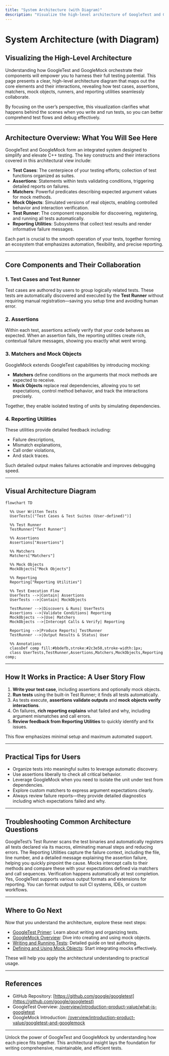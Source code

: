 ```yaml
---
title: "System Architecture (with Diagram)"
description: "Visualize the high-level architecture of GoogleTest and GoogleMock using a mermaid diagram. Understand how test cases, assertions, matchers, mock objects, runners, and reporting utilities interact—both at code and conceptual levels."
---
```


# System Architecture (with Diagram)

## Visualizing the High-Level Architecture

Understanding how GoogleTest and GoogleMock orchestrate their components will empower you to harness their full testing potential. This page presents a clear, high-level architecture diagram that maps out the core elements and their interactions, revealing how test cases, assertions, matchers, mock objects, runners, and reporting utilities seamlessly collaborate.

By focusing on the user’s perspective, this visualization clarifies what happens behind the scenes when you write and run tests, so you can better comprehend test flows and debug effectively.

---

## Architecture Overview: What You Will See Here

GoogleTest and GoogleMock form an integrated system designed to simplify and elevate C++ testing. The key constructs and their interactions covered in this architectural view include:

- **Test Cases**: The centerpiece of your testing efforts; collection of test functions organized as suites.
- **Assertions**: Statements within tests validating conditions, triggering detailed reports on failures.
- **Matchers**: Powerful predicates describing expected argument values for mock methods.
- **Mock Objects**: Simulated versions of real objects, enabling controlled behavior and interaction verification.
- **Test Runner**: The component responsible for discovering, registering, and running all tests automatically.
- **Reporting Utilities**: Subsystems that collect test results and render informative failure messages.

Each part is crucial to the smooth operation of your tests, together forming an ecosystem that emphasizes automation, flexibility, and precise reporting.

---

## Core Components and Their Collaboration

### 1. Test Cases and Test Runner

Test cases are authored by users to group logically related tests. These tests are automatically discovered and executed by the **Test Runner** without requiring manual registration—saving you setup time and avoiding human error.

### 2. Assertions

Within each test, assertions actively verify that your code behaves as expected. When an assertion fails, the reporting utilities create rich, contextual failure messages, showing you exactly what went wrong.

### 3. Matchers and Mock Objects

GoogleMock extends GoogleTest capabilities by introducing mocking:

- **Matchers** define conditions on the arguments that mock methods are expected to receive.
- **Mock Objects** replace real dependencies, allowing you to set expectations, control method behavior, and track the interactions precisely.

Together, they enable isolated testing of units by simulating dependencies.

### 4. Reporting Utilities

These utilities provide detailed feedback including:
- Failure descriptions,
- Mismatch explanations,
- Call order violations,
- And stack traces.

Such detailed output makes failures actionable and improves debugging speed.

---

## Visual Architecture Diagram

```mermaid
flowchart TD

  %% User Written Tests
  UserTests[("Test Cases & Test Suites (User-defined)")]

  %% Test Runner
  TestRunner["Test Runner"]

  %% Assertions
  Assertions["Assertions"]

  %% Matchers
  Matchers["Matchers"]

  %% Mock Objects
  MockObjects["Mock Objects"]

  %% Reporting
  Reporting["Reporting Utilities"]

  %% Test Execution Flow
  UserTests -->|Contain| Assertions
  UserTests -->|Contain| MockObjects

  TestRunner -->|Discovers & Runs| UserTests
  Assertions -->|Validate Conditions| Reporting
  MockObjects -->|Use| Matchers
  MockObjects -->|Intercept Calls & Verify| Reporting

  Reporting -->|Produce Reports| TestRunner
  TestRunner -->|Output Results & Status| User

  %% Annotations
  classDef comp fill:#bbdefb,stroke:#2c3e50,stroke-width:1px;
  class UserTests,TestRunner,Assertions,Matchers,MockObjects,Reporting comp;

```

---

## How It Works in Practice: A User Story Flow

1. **Write your test case**, including assertions and optionally mock objects.
2. **Run tests** using the built-in Test Runner; it finds all tests automatically.
3. As tests execute, **assertions validate outputs** and **mock objects verify interactions**.
4. On failures, **rich reporting explains** what failed and why, including argument mismatches and call errors.
5. **Review feedback from Reporting Utilities** to quickly identify and fix issues.

This flow emphasizes minimal setup and maximum automated support.

---

## Practical Tips for Users

- Organize tests into meaningful suites to leverage automatic discovery.
- Use assertions liberally to check all critical behavior.
- Leverage GoogleMock when you need to isolate the unit under test from dependencies.
- Explore custom matchers to express argument expectations clearly.
- Always review failure reports—they provide detailed diagnostics including which expectations failed and why.

---

## Troubleshooting Common Architecture Questions

<AccordionGroup title="Common Questions about GoogleTest & GoogleMock Architecture">
<Accordion title="How does automatic test discovery work?">
GoogleTest’s Test Runner scans the test binaries and automatically registers all tests declared via its macros, eliminating manual steps and reducing errors.
</Accordion>
<Accordion title="What happens when an assertion fails?">
The Reporting Utilities capture the failure context, including the file, line number, and a detailed message explaining the assertion failure, helping you quickly pinpoint the cause.
</Accordion>
<Accordion title="How do mocks verify interactions?">
Mocks intercept calls to their methods and compare these with your expectations defined via matchers and call sequences. Verification happens automatically at test completion.
</Accordion>
<Accordion title="Can I customize how reporting looks?">
Yes, GoogleTest supports various output formats and extensions for reporting. You can format output to suit CI systems, IDEs, or custom workflows.
</Accordion>
</AccordionGroup>

---

## Where to Go Next

Now that you understand the architecture, explore these next steps:

- [GoogleTest Primer](/overview/introduction-product-value/what-is-googletest): Learn about writing and organizing tests.
- [GoogleMock Overview](/overview/introduction-product-value/googletest-and-googlemock): Dive into creating and using mock objects.
- [Writing and Running Tests](/guides/core-workflows/writing-tests): Detailed guide on test authoring.
- [Defining and Using Mock Objects](/guides/mocking-patterns/defining-and-using-mocks): Start integrating mocks effectively.

These will help you apply the architectural understanding to practical usage.

---

## References

- GitHub Repository: [https://github.com/google/googletest](https://github.com/google/googletest)
- GoogleTest Overview: [/overview/introduction-product-value/what-is-googletest](https://google.github.io/googletest/overview/introduction-product-value/what-is-googletest)
- GoogleMock Introduction: [/overview/introduction-product-value/googletest-and-googlemock](https://google.github.io/googletest/overview/introduction-product-value/googletest-and-googlemock)

---

Unlock the power of GoogleTest and GoogleMock by understanding how each piece fits together. This architectural insight lays the foundation for writing comprehensive, maintainable, and efficient tests.